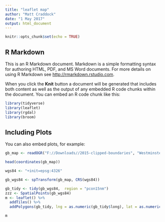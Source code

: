 ```yaml
---
title: "leaflet map"
author: "Matt Craddock"
date: "1 May 2017"
output: html_document
---
```


```r
knitr::opts_chunk$set(echo = TRUE)
```

## R Markdown

This is an R Markdown document. Markdown is a simple formatting syntax for authoring HTML, PDF, and MS Word documents. For more details on using R Markdown see <http://rmarkdown.rstudio.com>.

When you click the **Knit** button a document will be generated that includes both content as well as the output of any embedded R code chunks within the document. You can embed an R code chunk like this:

```r
library(tidyverse)
library(leaflet)
library(rgdal)
library(broom)
```

## Including Plots

You can also embed plots, for example:

```r
gb_map <- readOGR("F://Downloads//2015-clipped-boundaries", "Westminster_Parliamentary_Constituencies_December_2015_Generalised_Clipped_Boundaries_in_Great_Britain")

head(coordinates(gb_map))

```

```r
wgs84 <- "+init=epsg:4326"

gb_wgs84 <- spTransform(gb_map, CRS(wgs84))


```


```r
gb_tidy <- tidy(gb_wgs84,  region = "pcon15nm")
zzz <- SpatialPoints(gb_wgs84)
m <- leaflet() %>%
  addTiles() %>%
  addPolygons(gb_tidy, lng = as.numeric(gb_tidy$long), lat = as.numeric(gb_tidy$lat), group = gb_tidy$id)

m
```

